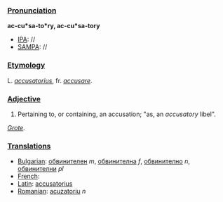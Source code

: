 ===[[Pronunciation]]===

'''ac-cu*sa-to*ry, ac-cu*sa-tory'''
*[[IPA]]: //
*[[SAMPA]]: //
===[[Etymology]]===

L. ''[[accusatorius]]'', fr. ''[[accusare]]''.
===[[Adjective]]===

#Pertaining to, or containing, an accusation; "as, an ''accusatory'' libel".

''[[Grote]].''
===[[Translations]]===
*[[Bulgarian]]: [[обвинителен]] ''m'', [[обвинителна]] ''f'', [[обвинително]] ''n'', [[обвинителни]] ''pl''
*[[French]]:
*[[Latin]]: [[accusatorius]]
*[[Romanian]]: [[acuzatoriu]] ''n''